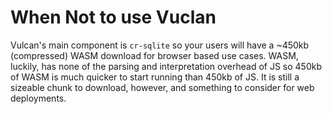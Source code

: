 # When Not to use Vuclan

Vulcan's main component is `cr-sqlite` so your users will have a ~450kb (compressed) WASM download for browser based use cases. WASM, luckily, has none of the parsing and interpretation overhead of JS so 450kb of WASM is much quicker to start running than 450kb of JS. It is still a sizeable chunk to download, however, and something to consider for web deployments.
